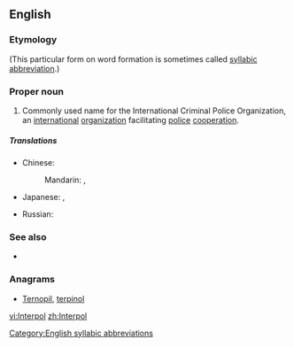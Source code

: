 ==English==

===Etymology===
{{blend|international|police}} (This particular form on word formation is sometimes called [[syllabic abbreviation]].)

===Proper noun===
{{en-proper noun}}

# Commonly used name for the International Criminal Police Organization,  an [[international]] [[organization]] facilitating [[police]] [[cooperation]].

=====Translations=====
{{trans-top|the International Criminal Police Organization}}
* Chinese:
*: Mandarin: {{t|zh|國際刑警組織|sc=Hani}}, {{t|zh|国际刑警组织|tr=guójì xíngjǐng zǔzhī|sc=Hani}}
* Japanese: {{t|ja|インターポール|tr=Intāpōru|sc=Jpan}}, {{t|ja|国際刑事警察機構|tr=こくさいけいじけいさつきこう, kokusai keiji keisatsu kikō|sc=Jpan}}
{{trans-mid}}
* Russian: {{t|ru|Интерпол|m|tr=Interpól|sc=Cyrl}}
{{trans-bottom}}

===See also===
* {{pedia}}

===Anagrams===
* [[Ternopil#English|Ternopil]], [[terpinol#English|terpinol]]

[[Category:English syllabic abbreviations]]
[[vi:Interpol]]
[[zh:Interpol]]